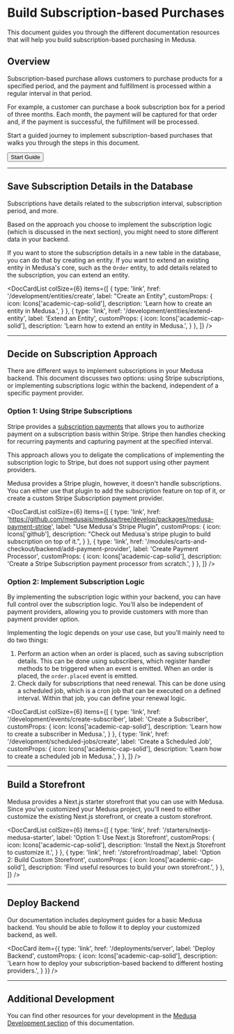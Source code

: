 
# Build Subscription-based Purchases

This document guides you through the different documentation resources that will help you build subscription-based purchasing in Medusa.

## Overview

Subscription-based purchase allows customers to purchase products for a specified period, and the payment and fulfillment is processed within a regular interval in that period.

For example, a customer can purchase a book subscription box for a period of three months. Each month, the payment will be captured for that order and, if the payment is successful, the fulfillment will be processed.

<LearningPath pathName="subscriptions" className="tw-mb-1">
  <LargeCard
    Icon={Icons['building-storefront']}
    title='Guided path to build subscription-based purchases'
  >

  Start a guided journey to implement subscription-based purchases that walks you through the steps in this document.


  <Button>Start Guide</Button>
  </LargeCard>
</LearningPath>

---

## Save Subscription Details in the Database

Subscriptions have details related to the subscription interval, subscription period, and more.

Based on the approach you choose to implement the subscription logic (which is discussed in the next section), you might need to store different data in your backend.

If you want to store the subscription details in a new table in the database, you can do that by creating an entity. If you want to extend an existing entity in Medusa's core, such as the `Order` entity, to add details related to the subscription, you can extend an entity.

<DocCardList colSize={6} items={[
  {
    type: 'link',
    href: '/development/entities/create',
    label: "Create an Entity",
    customProps: {
      icon: Icons['academic-cap-solid'],
      description: 'Learn how to create an entity in Medusa.',
    }
  },
  {
    type: 'link',
    href: '/development/entities/extend-entity',
    label: 'Extend an Entity',
    customProps: {
      icon: Icons['academic-cap-solid'],
      description: 'Learn how to extend an entity in Medusa.',
    }
  },
]} />

---

## Decide on Subscription Approach

There are different ways to implement subscriptions in your Medusa backend. This document discusses two options: using Stripe subscriptions, or implementing subscriptions logic within the backend, independent of a specific payment provider.

### Option 1: Using Stripe Subscriptions

Stripe provides a [subscription payments](https://stripe.com/docs/billing/subscriptions/overview) that allows you to authorize payment on a subscription basis within Stripe. Stripe then handles checking for recurring payments and capturing payment at the specified interval.

This approach allows you to deligate the complications of implementing the subscription logic to Stripe, but does not support using other payment providers.

Medusa provides a Stripe plugin, however, it doesn't handle subscriptions. You can either use that plugin to add the subscription feature on top of it, or create a custom Stripe Subscription payment provider.

<DocCardList colSize={6} items={[
  {
    type: 'link',
    href: 'https://github.com/medusajs/medusa/tree/develop/packages/medusa-payment-stripe',
    label: "Use Medusa's Stripe Plugin",
    customProps: {
      icon: Icons['github'],
      description: "Check out Medusa's stripe plugin to build subscription on top of it.",
    }
  },
  {
    type: 'link',
    href: '/modules/carts-and-checkout/backend/add-payment-provider',
    label: 'Create Payment Processor',
    customProps: {
      icon: Icons['academic-cap-solid'],
      description: 'Create a Stripe Subscription payment processor from scratch.',
    }
  },
]} />

### Option 2: Implement Subscription Logic

By implementing the subscription logic within your backend, you can have full control over the subscription logic. You'll also be independent of payment providers, allowing you to provide customers with more than payment provider option.

Implementing the logic depends on your use case, but you'll mainly need to do two things:

1. Perform an action when an order is placed, such as saving subscription details. This can be done using subscribers, which register handler methods to be triggered when an event is emitted. When an order is placed, the `order.placed` event is emitted.
2. Check daily for subscriptions that need renewal. This can be done using a scheduled job, which is a cron job that can be executed on a defined interval. Within that job, you can define your renewal logic.

<DocCardList colSize={6} items={[
  {
    type: 'link',
    href: '/development/events/create-subscriber',
    label: 'Create a Subscriber',
    customProps: {
      icon: Icons['academic-cap-solid'],
      description: 'Learn how to create a subscriber in Medusa.',
    }
  },
  {
    type: 'link',
    href: '/development/scheduled-jobs/create',
    label: 'Create a Scheduled Job',
    customProps: {
      icon: Icons['academic-cap-solid'],
      description: 'Learn how to create a scheduled job in Medusa.',
    }
  },
]} />

---

## Build a Storefront

Medusa provides a Next.js starter storefront that you can use with Medusa. Since you've customized your Medusa project, you'll need to either customize the existing Next.js storefront, or create a custom storefront.

<DocCardList colSize={6} items={[
  {
    type: 'link',
    href: '/starters/nextjs-medusa-starter',
    label: 'Option 1: Use Next.js Storefront',
    customProps: {
      icon: Icons['academic-cap-solid'],
      description: 'Install the Next.js Storefront to customize it.',
    }
  },
  {
    type: 'link',
    href: '/storefront/roadmap',
    label: 'Option 2: Build Custom Storefront',
    customProps: {
      icon: Icons['academic-cap-solid'],
      description: 'Find useful resources to build your own storefront.',
    }
  },
]} />

---

## Deploy Backend

Our documentation includes deployment guides for a basic Medusa backend. You should be able to follow it to deploy your customized backend, as well.

<DocCard item={{
  type: 'link',
  href: '/deployments/server',
  label: 'Deploy Backend',
  customProps: {
    icon: Icons['academic-cap-solid'],
    description: 'Learn how to deploy your subscription-based backend to different hosting providers.',
  }
}} />

---

## Additional Development

You can find other resources for your development in the [Medusa Development section](../development/overview.mdx) of this documentation.
